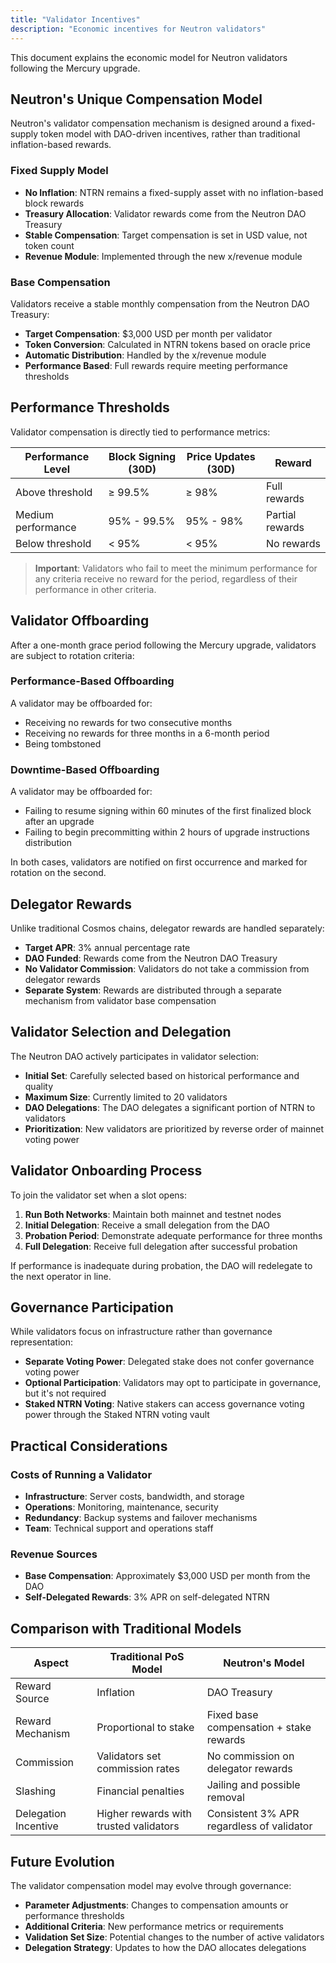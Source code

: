 ```yaml
---
title: "Validator Incentives"
description: "Economic incentives for Neutron validators"
---
```


This document explains the economic model for Neutron validators following the Mercury upgrade.

## Neutron's Unique Compensation Model

Neutron's validator compensation mechanism is designed around a fixed-supply token model with DAO-driven incentives, rather than traditional inflation-based rewards.

### Fixed Supply Model

- **No Inflation**: NTRN remains a fixed-supply asset with no inflation-based block rewards
- **Treasury Allocation**: Validator rewards come from the Neutron DAO Treasury
- **Stable Compensation**: Target compensation is set in USD value, not token count
- **Revenue Module**: Implemented through the new x/revenue module

### Base Compensation

Validators receive a stable monthly compensation from the Neutron DAO Treasury:

- **Target Compensation**: $3,000 USD per month per validator
- **Token Conversion**: Calculated in NTRN tokens based on oracle price
- **Automatic Distribution**: Handled by the x/revenue module
- **Performance Based**: Full rewards require meeting performance thresholds

## Performance Thresholds

Validator compensation is directly tied to performance metrics:

| Performance Level | Block Signing (30D) | Price Updates (30D) | Reward |
|-------------------|---------------------|---------------------|--------|
| Above threshold   | ≥ 99.5%             | ≥ 98%               | Full rewards |
| Medium performance| 95% - 99.5%         | 95% - 98%           | Partial rewards |
| Below threshold   | < 95%               | < 95%               | No rewards |

> **Important**: Validators who fail to meet the minimum performance for any criteria receive no reward for the period, regardless of their performance in other criteria.

## Validator Offboarding

After a one-month grace period following the Mercury upgrade, validators are subject to rotation criteria:

### Performance-Based Offboarding

A validator may be offboarded for:
- Receiving no rewards for two consecutive months
- Receiving no rewards for three months in a 6-month period
- Being tombstoned

### Downtime-Based Offboarding

A validator may be offboarded for:
- Failing to resume signing within 60 minutes of the first finalized block after an upgrade
- Failing to begin precommitting within 2 hours of upgrade instructions distribution

In both cases, validators are notified on first occurrence and marked for rotation on the second.

## Delegator Rewards

Unlike traditional Cosmos chains, delegator rewards are handled separately:

- **Target APR**: 3% annual percentage rate
- **DAO Funded**: Rewards come from the Neutron DAO Treasury
- **No Validator Commission**: Validators do not take a commission from delegator rewards
- **Separate System**: Rewards are distributed through a separate mechanism from validator base compensation

## Validator Selection and Delegation

The Neutron DAO actively participates in validator selection:

- **Initial Set**: Carefully selected based on historical performance and quality
- **Maximum Size**: Currently limited to 20 validators
- **DAO Delegations**: The DAO delegates a significant portion of NTRN to validators
- **Prioritization**: New validators are prioritized by reverse order of mainnet voting power

## Validator Onboarding Process

To join the validator set when a slot opens:

1. **Run Both Networks**: Maintain both mainnet and testnet nodes
2. **Initial Delegation**: Receive a small delegation from the DAO
3. **Probation Period**: Demonstrate adequate performance for three months
4. **Full Delegation**: Receive full delegation after successful probation

If performance is inadequate during probation, the DAO will redelegate to the next operator in line.

## Governance Participation

While validators focus on infrastructure rather than governance representation:

- **Separate Voting Power**: Delegated stake does not confer governance voting power
- **Optional Participation**: Validators may opt to participate in governance, but it's not required
- **Staked NTRN Voting**: Native stakers can access governance voting power through the Staked NTRN voting vault

## Practical Considerations

### Costs of Running a Validator

- **Infrastructure**: Server costs, bandwidth, and storage
- **Operations**: Monitoring, maintenance, security
- **Redundancy**: Backup systems and failover mechanisms
- **Team**: Technical support and operations staff

### Revenue Sources

- **Base Compensation**: Approximately $3,000 USD per month from the DAO
- **Self-Delegated Rewards**: 3% APR on self-delegated NTRN

## Comparison with Traditional Models

| Aspect | Traditional PoS Model | Neutron's Model |
|--------|----------------------|----------------|
| Reward Source | Inflation | DAO Treasury |
| Reward Mechanism | Proportional to stake | Fixed base compensation + stake rewards |
| Commission | Validators set commission rates | No commission on delegator rewards |
| Slashing | Financial penalties | Jailing and possible removal |
| Delegation Incentive | Higher rewards with trusted validators | Consistent 3% APR regardless of validator |

## Future Evolution

The validator compensation model may evolve through governance:
- **Parameter Adjustments**: Changes to compensation amounts or performance thresholds
- **Additional Criteria**: New performance metrics or requirements
- **Validation Set Size**: Potential changes to the number of active validators
- **Delegation Strategy**: Updates to how the DAO allocates delegations 
